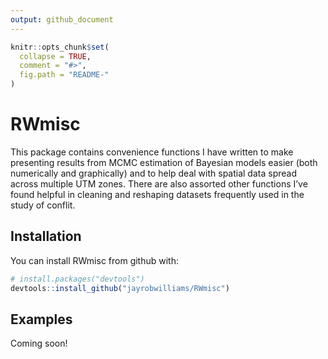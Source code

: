 ```yaml
---
output: github_document
---
```


<!-- README.md is generated from README.Rmd. Please edit that file -->

```r
knitr::opts_chunk$set(
  collapse = TRUE,
  comment = "#>",
  fig.path = "README-"
)
```

# RWmisc

This package contains convenience functions I have written to make presenting
results from MCMC estimation of Bayesian models easier (both numerically and
graphically) and to help deal with spatial data spread across multiple UTM zones.
There are also assorted other functions I've found helpful in cleaning and reshaping
datasets frequently used in the study of conflit.

## Installation

You can install RWmisc from github with:

```r
# install.packages("devtools")
devtools::install_github("jayrobwilliams/RWmisc")
```

## Examples

Coming soon!
